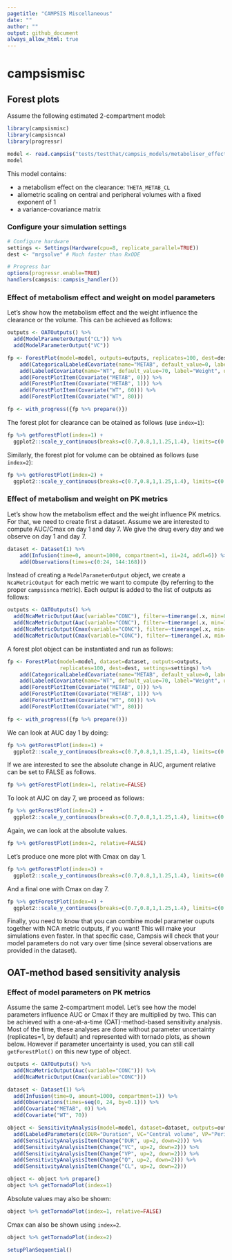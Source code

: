 ```yaml
---
pagetitle: "CAMPSIS Miscellaneous"
date: ""
author: ""
output: github_document
always_allow_html: true
---
```


# campsismisc

## Forest plots

Assume the following estimated 2-compartment model:

```r
library(campsismisc)
library(campsisnca)
library(progressr)

model <- read.campsis("tests/testthat/campsis_models/metaboliser_effect_on_cl/")
model
```

This model contains:

- a metabolism effect on the clearance: `THETA_METAB_CL`
- allometric scaling on central and peripheral volumes with a fixed exponent of 1
- a variance-covariance matrix

### Configure your simulation settings

```r
# Configure hardware
settings <- Settings(Hardware(cpu=8, replicate_parallel=TRUE))
dest <- "mrgsolve" # Much faster than RxODE

# Progress bar
options(progressr.enable=TRUE)
handlers(campsis::campsis_handler())
```


### Effect of metabolism effect and weight on model parameters

Let's show how the metabolism effect and the weight influence the clearance or the volume. This can be achieved as follows:

```r
outputs <- OATOutputs() %>%
  add(ModelParameterOutput("CL")) %>%
  add(ModelParameterOutput("VC"))

fp <- ForestPlot(model=model, outputs=outputs, replicates=100, dest=dest, settings=settings) %>%
    add(CategoricalLabeledCovariate(name="METAB", default_value=0, label="Metaboliser", categories=c(Slow=0, Fast=1))) %>%
    add(LabeledCovariate(name="WT", default_value=70, label="Weight", unit="kg")) %>%
    add(ForestPlotItem(Covariate("METAB", 0))) %>%
    add(ForestPlotItem(Covariate("METAB", 1))) %>%
    add(ForestPlotItem(Covariate("WT", 60))) %>%
    add(ForestPlotItem(Covariate("WT", 80)))

fp <- with_progress({fp %>% prepare()})
```

The forest plot for clearance can be otained as follows (use `index=1`):

```r
fp %>% getForestPlot(index=1) +
  ggplot2::scale_y_continuous(breaks=c(0.7,0.8,1,1.25,1.4), limits=c(0.5, 1.5))
```

Similarly, the forest plot for volume can be obtained as follows (use `index=2`):

```r
fp %>% getForestPlot(index=2) +
  ggplot2::scale_y_continuous(breaks=c(0.7,0.8,1,1.25,1.4), limits=c(0.5, 1.5))
```

### Effect of metabolism and weight on PK metrics

Let's show how the metabolism effect and the weight influence PK metrics. For that, we need to create first a dataset. Assume we are interested to compute AUC/Cmax on day 1 and day 7. We give the drug every day and we observe on day 1 and day 7.

```r
dataset <- Dataset(1) %>%
    add(Infusion(time=0, amount=1000, compartment=1, ii=24, addl=6)) %>%
    add(Observations(times=c(0:24, 144:168)))
```

Instead of creating a `ModelParameterOutput` object, we create a `NcaMetricOutput` for each metric we want to compute (by referring to the proper `campsisnca` metric). Each output is added to the list of outputs as follows:

```r
outputs <- OATOutputs() %>%
  add(NcaMetricOutput(Auc(variable="CONC"), filter=~timerange(.x, min=0, max=24))) %>%
  add(NcaMetricOutput(Auc(variable="CONC"), filter=~timerange(.x, min=144, max=168), suffix="Day 7")) %>%
  add(NcaMetricOutput(Cmax(variable="CONC"), filter=~timerange(.x, min=0, max=24))) %>%
  add(NcaMetricOutput(Cmax(variable="CONC"), filter=~timerange(.x, min=144, max=168), suffix="Day 7"))
```

A forest plot object can be instantiated and run as follows:

```r
fp <- ForestPlot(model=model, dataset=dataset, outputs=outputs,
                 replicates=100, dest=dest, settings=settings) %>%
    add(CategoricalLabeledCovariate(name="METAB", default_value=0, label="Metaboliser", categories=c(Slow=0, Fast=1))) %>%
    add(LabeledCovariate(name="WT", default_value=70, label="Weight", unit="kg")) %>%
    add(ForestPlotItem(Covariate("METAB", 0))) %>%
    add(ForestPlotItem(Covariate("METAB", 1))) %>%
    add(ForestPlotItem(Covariate("WT", 60))) %>%
    add(ForestPlotItem(Covariate("WT", 80)))

fp <- with_progress({fp %>% prepare()})
```

We can look at AUC day 1 by doing:

```r
fp %>% getForestPlot(index=1) +
  ggplot2::scale_y_continuous(breaks=c(0.7,0.8,1,1.25,1.4), limits=c(0.5, 1.5))
```

If we are interested to see the absolute change in AUC, argument relative can be set to FALSE as follows.

```r
fp %>% getForestPlot(index=1, relative=FALSE)
```

To look at AUC on day 7, we proceed as follows:

```r
fp %>% getForestPlot(index=2) +
  ggplot2::scale_y_continuous(breaks=c(0.7,0.8,1,1.25,1.4), limits=c(0.5, 1.5))
```

Again, we can look at the absolute values.

```r
fp %>% getForestPlot(index=2, relative=FALSE)
```

Let's produce one more plot with Cmax on day 1.

```r
fp %>% getForestPlot(index=3) +
  ggplot2::scale_y_continuous(breaks=c(0.7,0.8,1,1.25,1.4), limits=c(0.5, 1.5))
```

And a final one with Cmax on day 7.

```r
fp %>% getForestPlot(index=4) +
  ggplot2::scale_y_continuous(breaks=c(0.7,0.8,1,1.25,1.4), limits=c(0.5, 1.5))
```

Finally, you need to know that you can combine model parameter ouputs together with NCA metric outputs, if you want! This will make your simulations even faster. In that specific case, Campsis will check that your model parameters do not vary over time (since several observations are provided in the dataset).

## OAT-method based sensitivity analysis

### Effect of model parameters on PK metrics

Assume the same 2-compartment model. Let's see how the model parameters influence AUC or Cmax if they are multiplied by two. This can be achieved with a one-at-a-time (OAT)-method-based sensitivity analysis. Most of the time, these analyses are done without parameter uncertainty (replicates=1, by default) and represented with tornado plots, as shown below. However if parameter uncertainty is used, you can still call `getForestPlot()` on this new type of object.

```r
outputs <- OATOutputs() %>%
  add(NcaMetricOutput(Auc(variable="CONC"))) %>%
  add(NcaMetricOutput(Cmax(variable="CONC")))

dataset <- Dataset(1) %>%
  add(Infusion(time=0, amount=1000, compartment=1)) %>%
  add(Observations(times=seq(0, 24, by=0.1))) %>%
  add(Covariate("METAB", 0)) %>%
  add(Covariate("WT", 70))

object <- SensitivityAnalysis(model=model, dataset=dataset, outputs=outputs) %>%
  add(LabeledParameters(c(DUR="Duration", VC="Central volume", VP="Peripheral volume", Q="Inter-compartmental\nclearance", CL="Clearance"))) %>%
  add(SensitivityAnalysisItem(Change("DUR", up=2, down=2))) %>%
  add(SensitivityAnalysisItem(Change("VC", up=2, down=2))) %>%
  add(SensitivityAnalysisItem(Change("VP", up=2, down=2))) %>%
  add(SensitivityAnalysisItem(Change("Q", up=2, down=2))) %>%
  add(SensitivityAnalysisItem(Change("CL", up=2, down=2)))

object <- object %>% prepare()
object %>% getTornadoPlot(index=1)
```

Absolute values may also be shown:

```r
object %>% getTornadoPlot(index=1, relative=FALSE)
```

Cmax can also be shown using `index=2`.

```r
object %>% getTornadoPlot(index=2)
```

```r
setupPlanSequential()
```


